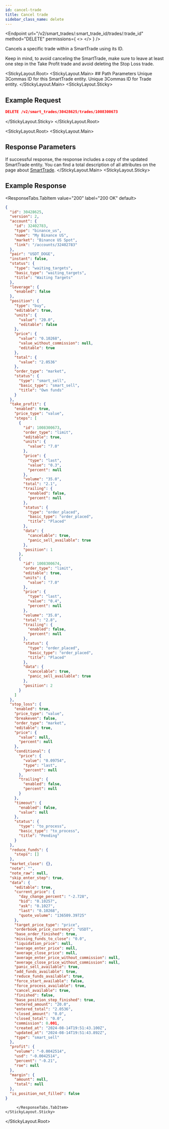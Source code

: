 ```yaml
---
id: cancel-trade
title: Cancel trade
sidebar_class_name: delete
---
```



<Endpoint
  url="/v2/smart_trades/:smart_trade_id/trades/:trade_id"
  method="DELETE"
  permissions={
    <>
      <Permission title="Permission" description="SMART_TRADES_WRITE" />
      <Permission title="Security" description="SIGNED" />
    </>
  }
/>

Cancels a specific trade within a SmartTrade using its ID.

<Informer variant="warning">
Keep in mind, to avoid canceling the SmartTrade, make sure to leave at least one step in the Take Profit trade and avoid deleting the Stop Loss trade.
</Informer>

<Separator />

<StickyLayout.Root>
    <StickyLayout.Main>
        ## Path Parameters
        <ApiParam name='smart_trade_id' type='integer' id="smart_trade_id" required>
        Unique 3Commas ID for this SmartTrade entity.
        </ApiParam>
        <ApiParam name='trade_id' type='integer' id="trade_id" required>
        Unique 3Commas ID for Trade entity.
        </ApiParam>
    </StickyLayout.Main>
    <StickyLayout.Sticky>
## Example Request
```json
DELETE /v2/smart_trades/30428625/trades/1008300673
```
</StickyLayout.Sticky>
</StickyLayout.Root>


<StickyLayout.Root>
<StickyLayout.Main>
## Response Parameters
If successful response, the response includes a copy of the updated SmartTrade entity. You can find a total description of all attributes on the page about [SmartTrade](/smart-trade/0_smart_trade_entity.mdx).
</StickyLayout.Main>
<StickyLayout.Sticky>
## Example Response
<ResponseTabs.TabItem value="200" label="200 OK" default>
```json
{
  "id": 30428625,
  "version": 2,
  "account": {
    "id": 32402783,
    "type": "binance_us",
    "name": "My Binance US",
    "market": "Binance US Spot",
    "link": "/accounts/32402783"
  },
  "pair": "USDT_DOGE",
  "instant": false,
  "status": {
    "type": "waiting_targets",
    "basic_type": "waiting_targets",
    "title": "Waiting Targets"
  },
  "leverage": {
    "enabled": false
  },
  "position": {
    "type": "buy",
    "editable": true,
    "units": {
      "value": "20.0",
      "editable": false
    },
    "price": {
      "value": "0.10268",
      "value_without_commission": null,
      "editable": true
    },
    "total": {
      "value": "2.0536"
    },
    "order_type": "market",
    "status": {
      "type": "smart_sell",
      "basic_type": "smart_sell",
      "title": "Own funds"
    }
  },
  "take_profit": {
    "enabled": true,
    "price_type": "value",
    "steps": [
      {
        "id": 1008300673,
        "order_type": "limit",
        "editable": true,
        "units": {
          "value": "7.0"
        },
        "price": {
          "type": "last",
          "value": "0.3",
          "percent": null
        },
        "volume": "35.0",
        "total": "2.1",
        "trailing": {
          "enabled": false,
          "percent": null
        },
        "status": {
          "type": "order_placed",
          "basic_type": "order_placed",
          "title": "Placed"
        },
        "data": {
          "cancelable": true,
          "panic_sell_available": true
        },
        "position": 1
      },
      {
        "id": 1008300674,
        "order_type": "limit",
        "editable": true,
        "units": {
          "value": "7.0"
        },
        "price": {
          "type": "last",
          "value": "0.4",
          "percent": null
        },
        "volume": "35.0",
        "total": "2.8",
        "trailing": {
          "enabled": false,
          "percent": null
        },
        "status": {
          "type": "order_placed",
          "basic_type": "order_placed",
          "title": "Placed"
        },
        "data": {
          "cancelable": true,
          "panic_sell_available": true
        },
        "position": 2
      }
    ]
  },
  "stop_loss": {
    "enabled": true,
    "price_type": "value",
    "breakeven": false,
    "order_type": "market",
    "editable": true,
    "price": {
      "value": null,
      "percent": null
    },
    "conditional": {
      "price": {
        "value": "0.09754",
        "type": "last",
        "percent": null
      },
      "trailing": {
        "enabled": false,
        "percent": null
      }
    },
    "timeout": {
      "enabled": false,
      "value": null
    },
    "status": {
      "type": "to_process",
      "basic_type": "to_process",
      "title": "Pending"
    }
  },
  "reduce_funds": {
    "steps": []
  },
  "market_close": {},
  "note": "",
  "note_raw": null,
  "skip_enter_step": true,
  "data": {
    "editable": true,
    "current_price": {
      "day_change_percent": "-2.728",
      "bid": "0.10257",
      "ask": "0.1027",
      "last": "0.10268",
      "quote_volume": "136509.39725"
    },
    "target_price_type": "price",
    "orderbook_price_currency": "USDT",
    "base_order_finished": true,
    "missing_funds_to_close": "0.0",
    "liquidation_price": null,
    "average_enter_price": null,
    "average_close_price": null,
    "average_enter_price_without_commission": null,
    "average_close_price_without_commission": null,
    "panic_sell_available": true,
    "add_funds_available": true,
    "reduce_funds_available": true,
    "force_start_available": false,
    "force_process_available": true,
    "cancel_available": true,
    "finished": false,
    "base_position_step_finished": true,
    "entered_amount": "20.0",
    "entered_total": "2.0536",
    "closed_amount": "0.0",
    "closed_total": "0.0",
    "commission": 0.001,
    "created_at": "2024-08-14T19:51:43.100Z",
    "updated_at": "2024-08-14T19:51:43.892Z",
    "type": "smart_sell"
  },
  "profit": {
    "volume": "-0.0042514",
    "usd": "-0.0042514",
    "percent": "-0.21",
    "roe": null
  },
  "margin": {
    "amount": null,
    "total": null
  },
  "is_position_not_filled": false
}
```
         </ResponseTabs.TabItem>
    </StickyLayout.Sticky>
</StickyLayout.Root>
